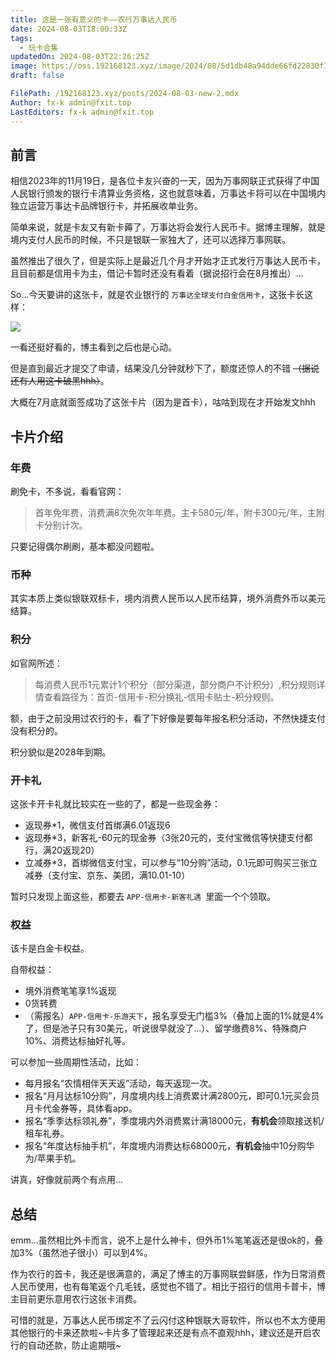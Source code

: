 ```yaml
---
title: 这是一张有意义的卡——农行万事达人民币
date: 2024-08-03T18:00:33Z
tags:
  - 玩卡合集
updatedOn: 2024-08-03T22:26:25Z
image: https://oss.192168123.xyz/image/2024/08/5d1db48a94dde66fd22830f1f3a81e08.png
draft: false

FilePath: /192168123.xyz/posts/2024-08-03-new-2.mdx
Author: fx-k admin@fxit.top
LastEditors: fx-k admin@fxit.top
---
```

## 前言

相信2023年的11月19日，是各位卡友兴奋的一天，因为万事网联正式获得了中国人民银行颁发的银行卡清算业务资格，这也就意味着，万事达卡将可以在中国境内独立运营万事达卡品牌银行卡，并拓展收单业务。

简单来说，就是卡友又有新卡薅了，万事达将会发行人民币卡。据博主理解，就是境内支付人民币的时候，不只是银联一家独大了，还可以选择万事网联。

虽然推出了很久了，但是实际上是最近几个月才开始才正式发行万事达人民币卡，且目前都是信用卡为主，借记卡暂时还没有看着（据说招行会在8月推出）...

So...今天要讲的这张卡，就是农业银行的 `万事达全球支付白金信用卡`，这张卡长这样：

![](https://oss.192168123.xyz/image/2024/08/56175e955ae9352b1fb5b0b9ad44fd34.png)

一看还挺好看的，博主看到之后也是心动。

但是直到最近才提交了申请，结果没几分钟就秒下了，额度还惊人的不错 ~~（据说还有人用这卡破黑hhh）~~。

大概在7月底就面签成功了这张卡片（因为是首卡），咕咕到现在才开始发文hhh

## 卡片介绍

### 年费

刷免卡，不多说，看看官网：

> 首年免年费，消费满8次免次年年费。主卡580元/年，附卡300元/年，主附卡分别计次。

只要记得偶尔刷刷，基本都没问题啦。

### 币种

其实本质上类似银联双标卡，境内消费人民币以人民币结算，境外消费外币以美元结算。

### 积分

如官网所述：

> 每消费人民币1元累计1个积分（部分渠道，部分商户不计积分）,积分规则详情查看路径为：首页-信用卡-积分换礼-信用卡贴士-积分规则。

额，由于之前没用过农行的卡，看了下好像是要每年报名积分活动，不然快捷支付没有积分的。

积分貌似是2028年到期。

### 开卡礼

这张卡开卡礼就比较实在一些的了，都是一些现金券：

- 返现券\*1，微信支付首绑满6.01返现6
- 返现券\*3，新客礼-60元的现金券（3张20元的，支付宝微信等快捷支付都行，满20返现20）
- 立减券\*3，首绑微信支付宝，可以参与“10分购”活动，0.1元即可购买三张立减券（支付宝、京东、美团，满10.01-10）

暂时只发现上面这些，都要去 `APP-信用卡-新客礼遇 `里面一个个领取。

### 权益

该卡是白金卡权益。

自带权益：

- 境外消费笔笔享1%返现
- 0货转费
- （需报名）`APP-信用卡-乐游天下`，报名享受无门槛3%（叠加上面的1%就是4%了，但是池子只有30美元，听说很早就没了...）、留学缴费8%、特殊商户10%、消费达标抽好礼等。

可以参加一些周期性活动，比如：

- 每月报名“农情相伴天天返”活动，每天返现一次。
- 报名“月月达标10分购”，月度境内线上消费累计满2800元，即可0.1元买会员月卡代金券等，具体看app。
- 报名“季季达标领礼券”，季度境内外消费累计满18000元，**有机会**领取接送机/租车礼券。
- 报名“年度达标抽手机”，年度境内消费达标68000元，**有机会**抽中10分购华为/苹果手机。

讲真，好像就前两个有点用...

## 总结

emm...虽然相比外卡而言，说不上是什么神卡，但外币1%笔笔返还是很ok的，叠加3%（虽然池子很小）可以到4%。

作为农行的首卡，我还是很满意的，满足了博主的万事网联尝鲜感，作为日常消费人民币使用，也有每笔返个几毛钱，感觉也不错了。相比于招行的信用卡普卡，博主目前更乐意用农行这张卡消费。

可惜的就是，万事达人民币绑定不了云闪付这种银联大哥软件，所以也不太方便用其他银行的卡来还款啦\~卡片多了管理起来还是有点不直观hhh，建议还是开启农行的自动还款，防止逾期哦\~
